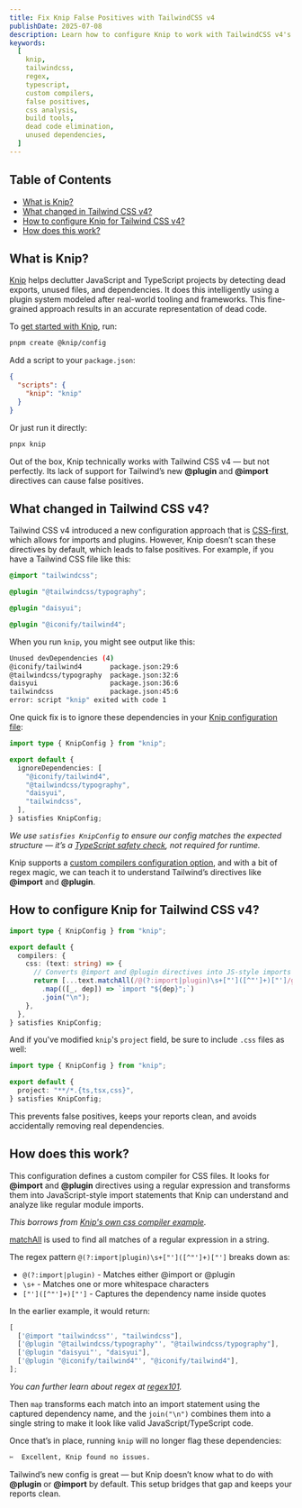 ```yaml
---
title: Fix Knip False Positives with TailwindCSS v4
publishDate: 2025-07-08
description: Learn how to configure Knip to work with TailwindCSS v4's new @plugin and @import directives using custom compilers. Eliminate false positives and keep your dependency reports clean.
keywords:
  [
    knip,
    tailwindcss,
    regex,
    typescript,
    custom compilers,
    false positives,
    css analysis,
    build tools,
    dead code elimination,
    unused dependencies,
  ]
---
```


## Table of Contents

- [What is Knip?](#what-is-knip)
- [What changed in Tailwind CSS v4?](#what-changed-in-tailwind-css-v4)
- [How to configure Knip for Tailwind CSS v4?](#how-to-configure-knip-for-tailwind-css-v4)
- [How does this work?](#how-does-this-work)

## What is Knip?

[Knip](https://knip.dev) helps declutter JavaScript and TypeScript projects by detecting dead exports, unused files, and dependencies. It does this intelligently using a plugin system modeled after real-world tooling and frameworks. This fine-grained approach results in an accurate representation of dead code.

To [get started with Knip](https://knip.dev/overview/getting-started), run:

```bash
pnpm create @knip/config
```

Add a script to your `package.json`:

```json title="package.json"
{
  "scripts": {
    "knip": "knip"
  }
}
```

Or just run it directly:

```bash
pnpx knip
```

Out of the box, Knip technically works with Tailwind CSS v4 — but not perfectly. Its lack of support for Tailwind’s new **@plugin** and **@import** directives can cause false positives.

## What changed in Tailwind CSS v4?

Tailwind CSS v4 introduced a new configuration approach that is [CSS-first](http://tailwindcss.com/blog/tailwindcss-v4#css-first-configuration), which allows for imports and plugins. However, Knip doesn’t scan these directives by default, which leads to false positives. For example, if you have a Tailwind CSS file like this:

```css
@import "tailwindcss";

@plugin "@tailwindcss/typography";

@plugin "daisyui";

@plugin "@iconify/tailwind4";
```

When you run `knip`, you might see output like this:

```bash
Unused devDependencies (4)
@iconify/tailwind4       package.json:29:6
@tailwindcss/typography  package.json:32:6
daisyui                  package.json:36:6
tailwindcss              package.json:45:6
error: script "knip" exited with code 1
```

One quick fix is to ignore these dependencies in your [Knip configuration file](https://knip.dev/overview/configuration):

```ts title="knip.config.ts"
import type { KnipConfig } from "knip";

export default {
  ignoreDependencies: [
    "@iconify/tailwind4",
    "@tailwindcss/typography",
    "daisyui",
    "tailwindcss",
  ],
} satisfies KnipConfig;
```

_We use `satisfies KnipConfig` to ensure our config matches the expected structure — it’s a [TypeScript safety check](https://www.typescriptlang.org/docs/handbook/release-notes/typescript-4-9.html#the-satisfies-operator), not required for runtime._

Knip supports a [custom compilers configuration option](https://knip.dev/features/compilers#custom-compilers), and with a bit of regex magic, we can teach it to understand Tailwind’s directives like **@import** and **@plugin**.

## How to configure Knip for Tailwind CSS v4?

```ts title="knip.config.ts"
import type { KnipConfig } from "knip";

export default {
  compilers: {
    css: (text: string) => {
      // Converts @import and @plugin directives into JS-style imports
      return [...text.matchAll(/@(?:import|plugin)\s+["']([^"']+)["']/g)]
        .map(([_, dep]) => `import "${dep}";`)
        .join("\n");
    },
  },
} satisfies KnipConfig;
```

And if you've modified `knip`'s `project` field, be sure to include `.css` files as well:

```ts title="knip.config.ts"
import type { KnipConfig } from "knip";

export default {
  project: "**/*.{ts,tsx,css}",
} satisfies KnipConfig;
```

This prevents false positives, keeps your reports clean, and avoids accidentally removing real dependencies.

## How does this work?

This configuration defines a custom compiler for CSS files. It looks for **@import** and **@plugin** directives using a regular expression and transforms them into JavaScript-style import statements that Knip can understand and analyze like regular module imports.

_This borrows from [Knip's own css compiler example](https://knip.dev/features/compilers#css)._

[matchAll](https://developer.mozilla.org/en-US/docs/Web/JavaScript/Reference/Global_Objects/String/matchAll) is used to find all matches of a regular expression in a string.

The regex pattern `@(?:import|plugin)\s+["']([^"']+)["']` breaks down as:

- `@(?:import|plugin)` - Matches either @import or @plugin
- `\s+` - Matches one or more whitespace characters
- `["']([^"']+)["']` - Captures the dependency name inside quotes

In the earlier example, it would return:

```ts
[
  ['@import "tailwindcss"', "tailwindcss"],
  ['@plugin "@tailwindcss/typography"', "@tailwindcss/typography"],
  ['@plugin "daisyui"', "daisyui"],
  ['@plugin "@iconify/tailwind4"', "@iconify/tailwind4"],
];
```

_You can further learn about regex at [regex101](https://regex101.com/r/aoOabK/1)._

Then `map` transforms each match into an import statement using the captured dependency name, and the `join("\n")` combines them into a single string to make it look like valid JavaScript/TypeScript code.

Once that’s in place, running `knip` will no longer flag these dependencies:

```bash
✂️  Excellent, Knip found no issues.
```

Tailwind’s new config is great — but Knip doesn’t know what to do with **@plugin** or **@import** by default. This setup bridges that gap and keeps your reports clean.
